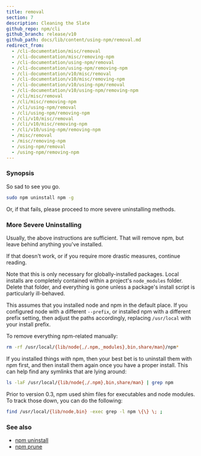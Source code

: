```yaml
---
title: removal
section: 7
description: Cleaning the Slate
github_repo: npm/cli
github_branch: release/v10
github_path: docs/lib/content/using-npm/removal.md
redirect_from:
  - /cli-documentation/misc/removal
  - /cli-documentation/misc/removing-npm
  - /cli-documentation/using-npm/removal
  - /cli-documentation/using-npm/removing-npm
  - /cli-documentation/v10/misc/removal
  - /cli-documentation/v10/misc/removing-npm
  - /cli-documentation/v10/using-npm/removal
  - /cli-documentation/v10/using-npm/removing-npm
  - /cli/misc/removal
  - /cli/misc/removing-npm
  - /cli/using-npm/removal
  - /cli/using-npm/removing-npm
  - /cli/v10/misc/removal
  - /cli/v10/misc/removing-npm
  - /cli/v10/using-npm/removing-npm
  - /misc/removal
  - /misc/removing-npm
  - /using-npm/removal
  - /using-npm/removing-npm
---
```


### Synopsis

So sad to see you go.

```bash
sudo npm uninstall npm -g
```

Or, if that fails, please proceed to more severe uninstalling methods.

### More Severe Uninstalling

Usually, the above instructions are sufficient. That will remove npm, but leave behind anything you've installed.

If that doesn't work, or if you require more drastic measures, continue reading.

Note that this is only necessary for globally-installed packages. Local installs are completely contained within a project's `node_modules` folder. Delete that folder, and everything is gone unless a package's install script is particularly ill-behaved.

This assumes that you installed node and npm in the default place. If you configured node with a different `--prefix`, or installed npm with a different prefix setting, then adjust the paths accordingly, replacing `/usr/local` with your install prefix.

To remove everything npm-related manually:

```bash
rm -rf /usr/local/{lib/node{,/.npm,_modules},bin,share/man}/npm*
```

If you installed things _with_ npm, then your best bet is to uninstall them with npm first, and then install them again once you have a proper install. This can help find any symlinks that are lying around:

```bash
ls -laF /usr/local/{lib/node{,/.npm},bin,share/man} | grep npm
```

Prior to version 0.3, npm used shim files for executables and node modules. To track those down, you can do the following:

```bash
find /usr/local/{lib/node,bin} -exec grep -l npm \{\} \; ;
```

### See also

- [npm uninstall](/cli/v10/commands/npm-uninstall)
- [npm prune](/cli/v10/commands/npm-prune)
